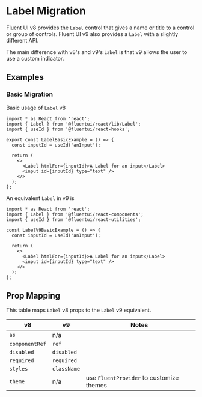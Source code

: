 
<Meta title="Concepts/Migration/from v8/Components/Label Migration" />

# Label Migration

Fluent UI v8 provides the `Label` control that gives a name or title to a control or group of controls. Fluent UI v9 also provides a `Label` with a slightly different API.

The main difference with v8's and v9's `Label` is that v9 allows the user to use a custom indicator.

## Examples

### Basic Migration

Basic usage of `Label` v8

```tsx
import * as React from 'react';
import { Label } from '@fluentui/react/lib/Label';
import { useId } from '@fluentui/react-hooks';

export const LabelBasicExample = () => {
  const inputId = useId('anInput');

  return (
    <>
      <Label htmlFor={inputId}>A Label for an input</Label>
      <input id={inputId} type="text" />
    </>
  );
};
```

An equivalent `Label` in v9 is

```tsx
import * as React from 'react';
import { Label } from '@fluentui/react-components';
import { useId } from '@fluentui/react-utilities';

const LabelV9BasicExample = () => {
  const inputId = useId('anInput');

  return (
    <>
      <Label htmlFor={inputId}>A Label for an input</Label>
      <input id={inputId} type="text" />
    </>
  );
};
```

## Prop Mapping

This table maps `Label` v8 props to the `Label` v9 equivalent.

| v8             | v9          | Notes                                    |
| -------------- | ----------- | ---------------------------------------- |
| `as`           | n/a         |                                          |
| `componentRef` | `ref`       |                                          |
| `disabled`     | `disabled`  |                                          |
| `required`     | `required`  |                                          |
| `styles`       | `className` |                                          |
| `theme`        | n/a         | use `FluentProvider` to customize themes |
